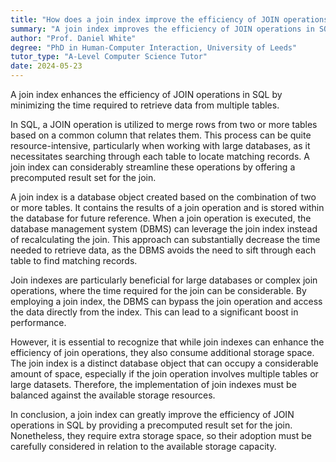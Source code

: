 ```yaml
---
title: "How does a join index improve the efficiency of JOIN operations in SQL?"
summary: "A join index improves the efficiency of JOIN operations in SQL by reducing the time taken to retrieve data from multiple tables."
author: "Prof. Daniel White"
degree: "PhD in Human-Computer Interaction, University of Leeds"
tutor_type: "A-Level Computer Science Tutor"
date: 2024-05-23
---
```


A join index enhances the efficiency of JOIN operations in SQL by minimizing the time required to retrieve data from multiple tables.

In SQL, a JOIN operation is utilized to merge rows from two or more tables based on a common column that relates them. This process can be quite resource-intensive, particularly when working with large databases, as it necessitates searching through each table to locate matching records. A join index can considerably streamline these operations by offering a precomputed result set for the join.

A join index is a database object created based on the combination of two or more tables. It contains the results of a join operation and is stored within the database for future reference. When a join operation is executed, the database management system (DBMS) can leverage the join index instead of recalculating the join. This approach can substantially decrease the time needed to retrieve data, as the DBMS avoids the need to sift through each table to find matching records.

Join indexes are particularly beneficial for large databases or complex join operations, where the time required for the join can be considerable. By employing a join index, the DBMS can bypass the join operation and access the data directly from the index. This can lead to a significant boost in performance.

However, it is essential to recognize that while join indexes can enhance the efficiency of join operations, they also consume additional storage space. The join index is a distinct database object that can occupy a considerable amount of space, especially if the join operation involves multiple tables or large datasets. Therefore, the implementation of join indexes must be balanced against the available storage resources.

In conclusion, a join index can greatly improve the efficiency of JOIN operations in SQL by providing a precomputed result set for the join. Nonetheless, they require extra storage space, so their adoption must be carefully considered in relation to the available storage capacity.
    